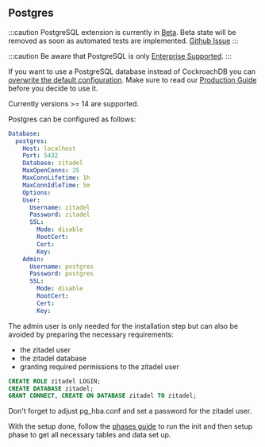 ## Postgres

:::caution
PostgreSQL extension is currently in [Beta](/docs/support/software-release-cycles-support#beta).
Beta state will be removed as soon as automated tests are implemented. [Github Issue](https://github.com/zitadel/zitadel/issues/5741)
:::

:::caution
Be aware that PostgreSQL is only [Enterprise Supported](/docs/support/software-release-cycles-support#partially-supported).
:::

If you want to use a PostgreSQL database instead of CockroachDB you can [overwrite the default configuration](../configure/configure.mdx).
Make sure to read our [Production Guide](./self-hosting/manage/production#prefer-cockroachdb) before you decide to use it.

Currently versions >= 14 are supported.

Postgres can be configured as follows:
```yaml
Database:
  postgres:
    Host: localhost
    Port: 5432
    Database: zitadel
    MaxOpenConns: 25
    MaxConnLifetime: 1h
    MaxConnIdleTime: 5m
    Options:
    User:
      Username: zitadel
      Password: zitadel
      SSL:
        Mode: disable
        RootCert:
        Cert:
        Key:
    Admin:
      Username: postgres
      Password: postgres
      SSL:
        Mode: disable
        RootCert:
        Cert:
        Key:
```

The admin user is only needed for the installation step but can also be avoided
by preparing the necessary requirements:

* the zitadel user
* the zitadel database
* granting required permissions to the zitadel user

```sql
CREATE ROLE zitadel LOGIN;
CREATE DATABASE zitadel;
GRANT CONNECT, CREATE ON DATABASE zitadel TO zitadel;
```

Don't forget to adjust pg_hba.conf and set a password for the zitadel user.

With the setup done, follow the [phases guide](/docs/self-hosting/manage/updating_scaling#separating-init-and-setup-from-the-runtime)
to run the init and then setup phase to get all necessary tables and data set up.
